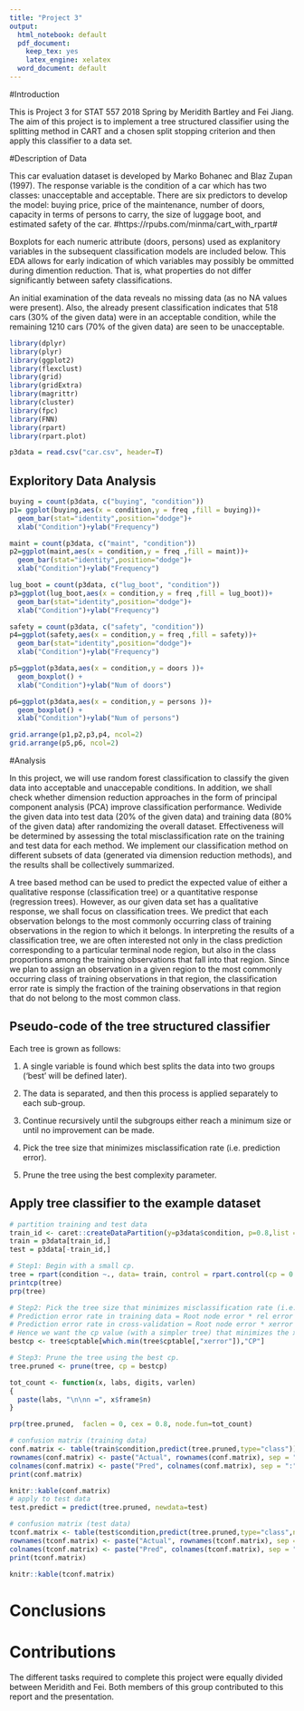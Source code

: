 ```yaml
---
title: "Project 3"
output:
  html_notebook: default
  pdf_document:
    keep_tex: yes
    latex_engine: xelatex
  word_document: default
---
```


#Introduction

This is Project 3 for STAT 557 2018 Spring by Meridith Bartley and Fei Jiang. The aim of this project is to implement a tree structured classifier using the splitting method in CART and a chosen split stopping criterion and then apply this classifier to a data set. 

#Description of Data

This car evaluation dataset is developed by Marko Bohanec and Blaz Zupan (1997). The response variable is the condition of a car which has two classes: unacceptable and acceptable. There are six predictors to develop the model: buying price, price of the maintenance, number of doors, capacity in terms of persons to carry, the size of luggage boot, and estimated safety of the car. #https://rpubs.com/minma/cart_with_rpart# 

Boxplots for each numeric attribute (doors, persons) used as explanitory variables in the subsequent classification models are included below. This EDA allows for early indication of which variables may possibly be ommitted during dimention reduction. That is, what properties do not differ significantly between safety classifications.

 An initial examination of the data reveals no missing data (as no NA values were present). Also, the already present classification indicates that 518 cars (30\% of the given data) were in an acceptable condition, while the remaining 1210 cars (70\% of the given data) are seen to be unacceptable.

```r
library(dplyr)
library(plyr)
library(ggplot2)
library(flexclust)
library(grid)
library(gridExtra)
library(magrittr)
library(cluster)
library(fpc)
library(FNN)
library(rpart)
library(rpart.plot)
```

```r
p3data = read.csv("car.csv", header=T) 


```
## Exploritory Data Analysis

```r

buying = count(p3data, c("buying", "condition"))
p1= ggplot(buying,aes(x = condition,y = freq ,fill = buying))+
  geom_bar(stat="identity",position="dodge")+
  xlab("Condition")+ylab("Frequency")

maint = count(p3data, c("maint", "condition"))
p2=ggplot(maint,aes(x = condition,y = freq ,fill = maint))+
  geom_bar(stat="identity",position="dodge")+
  xlab("Condition")+ylab("Frequency")

lug_boot = count(p3data, c("lug_boot", "condition"))
p3=ggplot(lug_boot,aes(x = condition,y = freq ,fill = lug_boot))+
  geom_bar(stat="identity",position="dodge")+
  xlab("Condition")+ylab("Frequency")

safety = count(p3data, c("safety", "condition"))
p4=ggplot(safety,aes(x = condition,y = freq ,fill = safety))+
  geom_bar(stat="identity",position="dodge")+
  xlab("Condition")+ylab("Frequency")

p5=ggplot(p3data,aes(x = condition,y = doors ))+
  geom_boxplot() +
  xlab("Condition")+ylab("Num of doors")

p6=ggplot(p3data,aes(x = condition,y = persons ))+
  geom_boxplot() +
  xlab("Condition")+ylab("Num of persons")

grid.arrange(p1,p2,p3,p4, ncol=2)
grid.arrange(p5,p6, ncol=2)

```

#Analysis

In this project, we will use random forest classification to classify the given data into acceptable and unaccepable conditions. In addition, we shall check whether dimension reduction approaches in the form of principal component analysis (PCA) improve classification performance. Wedivide the given data into test data (20\% of the given data) and training data (80\% of the given data) after randomizing the overall dataset. Effectiveness will be determined by assessing the total misclassification rate on the training and test data for each method. We implement our classification method on different subsets of data (generated via dimension reduction methods),  and the results shall be collectively summarized.

A tree based method can be used to predict the expected value of either a qualitative response (classification tree) or a quantitative response (regression trees). However, as our given data set has a qualitative response, we shall focus on classification trees. We predict that each observation belongs to the most commonly occurring class of training observations in the region to which it belongs. In interpreting the results of a classification tree, we are often interested not only in the class prediction corresponding to a particular terminal node region, but also in the class proportions among the training observations that fall into that region. Since we plan to assign an observation in a given region to the most commonly occurring class of training observations in that region, the classification error rate is simply the fraction of the training observations in that region that do not belong to the most common class.

## Pseudo-code of the tree structured classifier

 Each tree is grown as follows:

1. A single variable is found which best splits the data into two groups (‘best’ will be defined later). 

2. The data is separated, and then this process is applied separately to each sub-group. 

3. Continue recursively until the subgroups either reach a minimum size or until no improvement can be made.

4. Pick the tree size that minimizes misclassification rate (i.e. prediction error).

5. Prune the tree using the best complexity parameter.

## Apply tree classifier to the example dataset

```r

# partition training and test data
train_id <- caret::createDataPartition(y=p3data$condition, p=0.8,list = FALSE)
train = p3data[train_id,]
test = p3data[-train_id,]

# Step1: Begin with a small cp. 
tree = rpart(condition ~., data= train, control = rpart.control(cp = 0.0001))
printcp(tree)
prp(tree)

# Step2: Pick the tree size that minimizes misclassification rate (i.e. prediction error).
# Prediction error rate in training data = Root node error * rel error * 100%
# Prediction error rate in cross-validation = Root node error * xerror * 100%
# Hence we want the cp value (with a simpler tree) that minimizes the xerror. 
bestcp <- tree$cptable[which.min(tree$cptable[,"xerror"]),"CP"]

# Step3: Prune the tree using the best cp.
tree.pruned <- prune(tree, cp = bestcp)

tot_count <- function(x, labs, digits, varlen)
{
  paste(labs, "\n\nn =", x$frame$n)
}

prp(tree.pruned,  faclen = 0, cex = 0.8, node.fun=tot_count)

# confusion matrix (training data)
conf.matrix <- table(train$condition,predict(tree.pruned,type="class"))
rownames(conf.matrix) <- paste("Actual", rownames(conf.matrix), sep = ":")
colnames(conf.matrix) <- paste("Pred", colnames(conf.matrix), sep = ":")
print(conf.matrix)

knitr::kable(conf.matrix)
# apply to test data
test.predict = predict(tree.pruned, newdata=test)

# confusion matrix (test data)
tconf.matrix <- table(test$condition,predict(tree.pruned,type="class",newdata=test))
rownames(tconf.matrix) <- paste("Actual", rownames(tconf.matrix), sep = ":")
colnames(tconf.matrix) <- paste("Pred", colnames(tconf.matrix), sep = ":")
print(tconf.matrix)

knitr::kable(tconf.matrix)

```


# Conclusions 

<!-- Describe the decision tree obtained for your dataset: what are the candidate splits used, what are the splits in the tree, what is the goodness of every split, how many training and testing samples fall into each node, what is the resubstitution error rate of the tree. -->




# Contributions 

The different tasks required to complete this project were equally divided between Meridith and Fei. Both members of this group contributed to this report and the presentation. 
